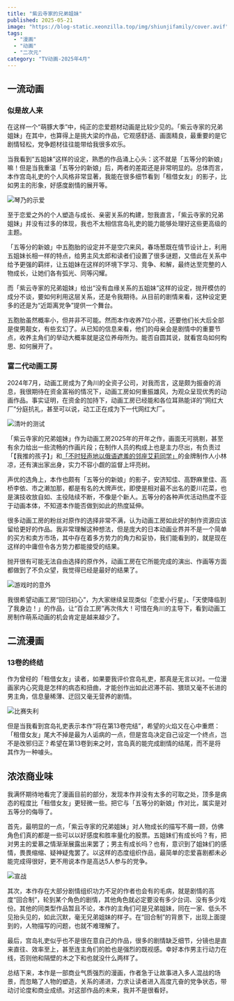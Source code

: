 ```yaml
---
title: "紫云寺家的兄弟姐妹"
published: 2025-05-21
image: "https://blog-static.xeonzilla.top/img/shiunjifamily/cover.avif"
tags: 
  - "漫画"
  - "动画"
  - "二次元"
category: "TV动画-2025年4月"
---
```

## 一流动画
### 似是故人来
在这样一个“萌豚大季”中，纯正的恋爱题材动画是比较少见的。「紫云寺家的兄弟姐妹」在其中，也算得上是挑大梁的作品，它观感舒适、画面精良，最重要的是它剧情轻松，党争题材往往能带给我很多欢乐。

当我看到“五姐妹”这样的设定，熟悉的作品涌上心头：这不就是「五等分的新娘」嘛！但是当我重温「五等分的新娘」后，两者的差距还是非常明显的。总体而言，本作宫岛礼吏的个人风格非常显著，我能在很多细节看到「租借女友」的影子，比如男主的形象，好感度剧情的展开等。

![琴乃的示爱](https://blog-static.xeonzilla.top/img/shiunjifamily/01.avif "琴乃的示爱")

至于恋爱之外的个人塑造与成长、亲密关系的构建，恕我直言，「紫云寺家的兄弟姐妹」并没有过多的体现，我也不太相信宫岛礼吏的能力能够处理好这些更高级的主题。

「五等分的新娘」中五胞胎的设定并不是空穴来风，春场葱既在情节设计上，利用五姐妹长相一样的特点，给男主风太郎和读者们设置了很多谜题，又借此在关系中给予更强的羁绊，让五姐妹在这样的环境下学习、竞争、和解，最终达至完整的人物成长，让她们各有弧光、同等闪耀。

而「紫云寺家的兄弟姐妹」给出“没有血缘关系的五姐妹”这样的设定，抛开模仿的成分不谈，要如何利用这层关系，还是令我期待。从目前的剧情来看，这种设定更多的还是为“近距离党争”提供一个舞台。

五胞胎虽然概率小，但并非不可能。然而本作收养7位小孩，还要他们长大后全部是俊男靓女，有些玄幻了。从已知的信息来看，他们的母亲会是剧情中的重要节点，收养主角们的举动大概率就是这位养母所为。能否自圆其说，就看宫岛如何构思、如何展开了。

### 富二代动画工房
2024年7月，动画工房成为了角川的全资子公司，对我而言，这是颇为振奋的消息，我很期待在资金富裕的情况下，动画工房如何重振雄风，为观众呈现优秀的动画作品。事实证明，在资金的加持下，动画工房已经能和各位耳熟能详的“网红大厂”分庭抗礼，甚至可以说，动工正在成为下一代网红大厂。

![清叶的测试](https://blog-static.xeonzilla.top/img/shiunjifamily/02.avif "清叶的测试")

「紫云寺家的兄弟姐妹」作为动画工房2025年的开年之作，画面无可挑剔，甚至有余力给出一些流畅的作画片段；在制作人员的构成上也是主力尽出，有负责过「【我推的孩子】」和[「不时轻声地以俄语遮羞的邻座艾莉同学」](/posts/roshidere/)的金牌制作人小林凉，还有演出家出身，实力不容小觑的监督上坪亮树。

声优的选角上，本作也颇有「五等分的新娘」的影子，安济知佳、高野麻里佳、高桥李依、市之濑加那，都是有名的大牌声优，即使是相对最不出名的菱川花菜，也是演技收放自如、主役陆续不断，不像是个新人。五等分的各种声优活动热度不亚于动画本体，不知道本作能否做到如此的热度延伸。

很多动画工房的粉丝对原作的选择非常不满，认为动画工房如此好的制作资源应该留给更好的作品。我非常理解这种想法，但是庞大的日本动画业界并不是一个简单的买方和卖方市场，其中存在着多方势力的角力和妥协，我们能看到的，就是现在这样的中庸但令各方势力都能接受的结果。

抛开很有可能无法自由选择的原作外，动画工房在它所能完成的演出、作画等方面都做到了不负众望，我觉得已经是最好的结果了。

![游戏时的意外](https://blog-static.xeonzilla.top/img/shiunjifamily/03.avif "游戏时的意外")

我很希望动画工房“回归初心”，为大家继续呈现类似「恋爱小行星」、「天使降临到了我身边！」的作品，让“百合工房”再次伟大！可惜在角川的主导下，看到动画工房制作萌系动画的机会肯定是越来越少了。

## 二流漫画
### 13卷的终结
作为曾经的「租借女友」读者，如果要我评价宫岛礼吏，那真是无言以对。一位漫画家内心究竟是怎样的病态和扭曲，才能创作出如此迟滞不前、猥琐又毫不长进的男主角，信息量稀薄、迂回又毫无营养的剧情。

![比赛失利](https://blog-static.xeonzilla.top/img/shiunjifamily/04.avif "比赛失利")

但是当我看到宫岛礼吏表示本作“将在第13卷完结”，希望的火焰又在心中重燃：「租借女友」尾大不掉是最为人诟病的一点，但是宫岛决定自己设定一个终点，岂不是改邪归正？希望在第13卷到来之时，宫岛真的能完成剧情的结尾，而不是将其作为一种噱头。

## 浓浓商业味
我满怀期待地看完了漫画目前的部分，发现本作并没有太多的可取之处，顶多是病态的程度比「租借女友」更轻微一些。把它与「五等分的新娘」作对比，属实是对五等分的侮辱了。

首先，最明显的一点，「紫云寺家的兄弟姐妹」对人物成长的描写不屑一顾，仿佛角色们真的都是一些可以以好感度和胜率量化的股票。五姐妹们有成长吗？有，把对男主的爱慕之情渐渐展露出来罢了；男主有成长吗？也有，意识到了姐妹们的感情，畏畏缩缩、疑神疑鬼罢了。以这样的态度组织作品，最简单的恋爱喜剧都未必能完成得很好，更不用说本作是高达5人参与的党争。

![宣战](https://blog-static.xeonzilla.top/img/shiunjifamily/05.avif "宣战")

其次，本作存在大部分剧情组织功力不足的作者也会有的毛病，就是剧情的高度“回合制”，轮到某个角色的剧情，其他角色就必定要没有多少台词、没有多少戏份。其他的同类型作品暂且不论，本作的主角们可是兄弟姐妹，同在一家、低头不见抬头见的，如此沉默，毫无兄弟姐妹的样子。在“回合制”的背景下，出现上面提到的，人物描写的问题，也就不难理解了。

最后，宫岛礼吏似乎也不是很在意自己的作品，很多的剧情缺乏细节，分镜也是直来直往、效率至上，甚至连主角们的脸也是强烈的既视感。幸好本作男主行动力在线，否则他和隔壁的木之下和也就没什么两样了。

总结下来，本作是一部商业气质强烈的漫画，作者急于让故事进入多人混战的场景，而忽略了人物的塑造，关系的递进，力求让读者进入高度亢奋的党争状态，带动讨论度和商业成绩。对这部作品的未来，我并不是很看好。